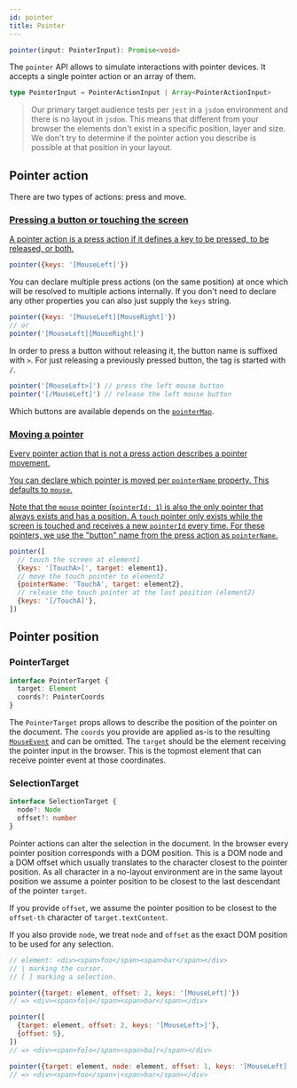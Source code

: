 ```yaml
---
id: pointer
title: Pointer
---
```


```ts
pointer(input: PointerInput): Promise<void>
```

The `pointer` API allows to simulate interactions with pointer devices. It accepts a single pointer action or an array of them.

```ts
type PointerInput = PointerActionInput | Array<PointerActionInput>
```

> Our primary target audience tests per `jest` in a `jsdom` environment and there is no layout in `jsdom`. This means that different from your browser the elements don't exist in a specific position, layer and size. We don't try to determine if the pointer action you describe is possible at that position in your layout.

## Pointer action

There are two types of actions: press and move.

### <a name="press" href="#"/>Pressing a button or touching the screen

A pointer action is a press action if it defines a key to be pressed, to be released, or both.

```js
pointer({keys: '[MouseLeft]'})
```

You can declare multiple press actions (on the same position) at once which will be resolved to multiple actions internally. If you don't need to declare any other properties you can also just supply the `keys` string.

```js
pointer({keys: '[MouseLeft][MouseRight]'})
// or
pointer('[MouseLeft][MouseRight]')
```

In order to press a button without releasing it, the button name is suffixed with `>`. For just releasing a previously pressed button, the tag is started with `/`.

```js
pointer('[MouseLeft>]') // press the left mouse button
pointer('[/MouseLeft]') // release the left mouse button
```

Which buttons are available depends on the [`pointerMap`](options.mdx#pointermap).

### <a name="move" href="#"/>Moving a pointer

Every pointer action that is not a press action describes a pointer movement.

You can declare which pointer is moved per `pointerName` property. This defaults to `mouse`.

Note that the `mouse` pointer (`pointerId: 1`) is also the only pointer that always exists and has a position. A `touch` pointer only exists while the screen is touched and receives a new `pointerId` every time. For these pointers, we use the "button" name from the press action as `pointerName`.

```js
pointer([
  // touch the screen at element1
  {keys: '[TouchA>]', target: element1},
  // move the touch pointer to element2
  {pointerName: 'TouchA', target: element2},
  // release the touch pointer at the last position (element2)
  {keys: '[/TouchA]'},
])
```

## Pointer position

### PointerTarget

```ts
interface PointerTarget {
  target: Element
  coords?: PointerCoords
}
```

The `PointerTarget` props allows to describe the position of the pointer on the document. The `coords` you provide are applied as-is to the resulting [`MouseEvent`](https://developer.mozilla.org/en-US/docs/Web/API/MouseEvent) and can be omitted. The `target` should be the element receiving the pointer input in the browser. This is the topmost element that can receive pointer event at those coordinates.

### SelectionTarget

```ts
interface SelectionTarget {
  node?: Node
  offset?: number
}
```

Pointer actions can alter the selection in the document. In the browser every pointer position corresponds with a DOM position. This is a DOM node and a DOM offset which usually translates to the character closest to the pointer position. As all character in a no-layout environment are in the same layout position we assume a pointer position to be closest to the last descendant of the pointer `target`.

If you provide `offset`, we assume the pointer position to be closest to the `offset-th` character of `target.textContent`.

If you also provide `node`, we treat `node` and `offset` as the exact DOM position to be used for any selection.

```jsx
// element: <div><span>foo</span><span>bar</span></div>
// | marking the cursor.
// [ ] marking a selection.

pointer({target: element, offset: 2, keys: '[MouseLeft]'})
// => <div><span>fo|o</span><span>bar</span></div>

pointer([
  {target: element, offset: 2, keys: '[MouseLeft>]'},
  {offset: 5},
])
// => <div><span>fo[o</span><span>ba]r</span></div>

pointer({target: element, node: element, offset: 1, keys: '[MouseLeft]'})
// => <div><span>foo</span>|<span>bar</span></div>
```
